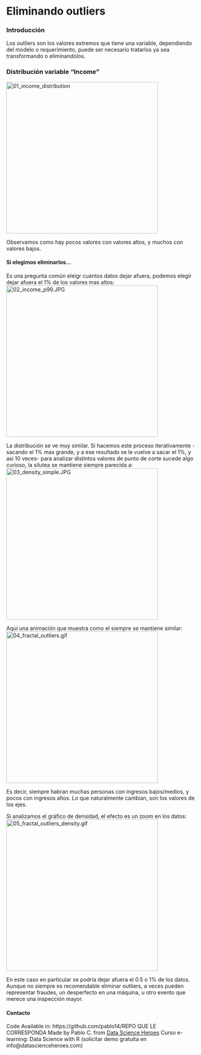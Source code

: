 Eliminando outliers
====

### Introducción
Los outliers son los valores extremos que tiene una variable, dependiendo del modelo o requerimiento, puede ser necesario tratarlos ya sea transformando o eliminandolos. 

### Distribución variable "Income"
<img src="01_income_distribution.JPG" alt="01_income_distribution" style="width: 400px;" align="middle"/>

Observamos como hay pocos valores con valores altos, y muchos con valores bajos.


#### Si elegimos eliminarlos...
Es una pregunta común eleigr cuántos datos dejar afuera, podemos elegir dejar afuera el 1% de los valores mas altos:
<img src="02_income_p99.JPG" alt="02_income_p99.JPG" style="width: 400px;" align="middle"/>

La distribución se ve muy similar. Si hacemos este proceso iterativamente -sacando el 1% mas grande, y a ese resultado se le vuelve a sacar el 1%, y asi 10 veces- para analizar distintos valores de punto de corte sucede algo curioso, la silutea se mantiene siempre parecida a:
<img src="03_density_simple.JPG" alt="03_density_simple.JPG" style="width: 400px;" align="middle"/>

Aquí una animación que muestra como el siempre se mantiene similar: 
<img src="04_fractal_outliers.gif" alt="04_fractal_outliers.gif" style="width: 400px;" align="middle"/>

Es decir, siempre habran muchas personas con ingresos bajos/medios, y pocos con ingresos altos. Lo que naturalmente cambian, son los valores de los ejes. 

Si analizamos el gráfico de densidad, el efecto es un zoom en los datos:
<img src="05_fractal_outliers_density.gif" alt="05_fractal_outliers_density.gif" style="width: 400px;" align="middle"/>

En este caso en particular se podría  dejar afuera el 0.5 o 1% de los datos. Aunque no siempre es recomendable eliminar outliers, a veces pueden representar fraudes, un desperfecto en una máquina, u otro evento que merece una inspección mayor.

#### Contacto
Code Available in: https://github.com/pablo14/REPO QUE LE CORRESPONDA
Made by Pablo C. from [Data Science Heroes](http://datascienceheroes.com)
 Curso e-learning: Data Science with R (solicitar demo gratuita en info@datascienceheroes.com)
